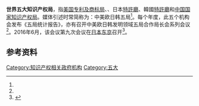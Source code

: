 '''世界五大知识产权局'''，指[[美国专利及商标局|美国专利及商标局]]、{{link-en|歐洲專利局|European Patent Office}}、日本[[特許廳_(日本)|特許廳]]、韓國[[特许厅_(韩国)|特許廳]]和[[國家知識產權局|中国国家知识产权局]]。媒体引述时常简称为：中美欧日韩五局<ref name="meeting" />。每个年度，此五个机构会发布《五局统计报告》，亦有召开中美欧日韩发明领域五局合作局长会系列会议<ref name="meeting" />。2016年6月，该会议第九次会议在[[日本|日本]][[东京|东京]]召开<ref name="meeting">{{cite web | publisher = 国家知识产权局 | title = 中美欧日韩五局合作第九次局长会在日本召开 | url = http://www.sipo.gov.cn/zscqgz/2016/201606/t20160603_1272867.html | access-date = 2016-09-01 | archive-url = https://web.archive.org/web/20160604120317/http://www.sipo.gov.cn/zscqgz/2016/201606/t20160603_1272867.html | archive-date = 2016-06-04 | dead-url = yes }}</ref>。

== 参考资料 ==
{{reflist}}

{{组织小作品}}
[[Category:知识产权相关政府机构|Category:知识产权相关政府机构]]
[[Category:五大|Category:五大]]
